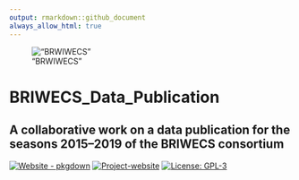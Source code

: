 ```yaml
---
output: rmarkdown::github_document
always_allow_html: true
---
```


<!-- README.md is generated from README.Rmd. Please edit that file -->
!["BRWIWECS"](https://github.com/tillrose/BRIWECS_Data_Publication/blob/main/figure/BRIWECS_logo.png){fig-align="center"}

# BRIWECS_Data_Publication
## A collaborative work on a data publication for the seasons 2015–2019 of the BRIWECS consortium

[![Website - pkgdown](https://img.shields.io/badge/data-overview-blue)](https://tillrose.github.io/BRIWECS_Data_Publication/data_cleaning_and_overview.html) 
[![Project-website](https://img.shields.io/badge/Project-website-darkgreen)](https://www.igps.uni-hannover.de/de/forschung/forschungsprojekte/detailansicht/projects/forschungsverbund-briwecs/r) 
[![License: GPL-3](https://img.shields.io/badge/License-GPL3-orange)](https://www.r-project.org/Licenses/)


